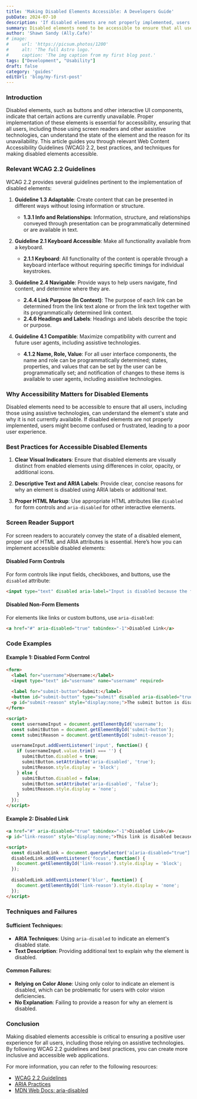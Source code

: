 ```yaml
---
title: 'Making Disabled Elements Accessible: A Developers Guide'
pubDate: 2024-07-10
description: 'If disabled elements are not properly implemented, users might become confused or frustrated, leading to a poor user experience.'
summary: Disabled elements need to be accessible to ensure that all users, including those using assistive technologies, can understand the element's state and why it is not currently available. If disabled elements are not properly implemented, users might become confused or frustrated, leading to a poor user experience.
author: 'Shawn Sandy (Ally.Cafe)'
# image:
#     url: 'https://picsum.photos/1200'
#     alt: 'The full Astro logo.'
#     caption: 'The img caption from my first blog post.'
tags: ["Development", "Usability"]
draft: false
category: 'guides'
editUrl: 'blog/my-first-post'
---
```


### Introduction

Disabled elements, such as buttons and other interactive UI components, indicate that certain actions are currently unavailable. Proper implementation of these elements is essential for accessibility, ensuring that all users, including those using screen readers and other assistive technologies, can understand the state of the element and the reason for its unavailability. This article guides you through relevant Web Content Accessibility Guidelines (WCAG) 2.2, best practices, and techniques for making disabled elements accessible.

### Relevant WCAG 2.2 Guidelines

WCAG 2.2 provides several guidelines pertinent to the implementation of disabled elements:

1. **Guideline 1.3 Adaptable**: Create content that can be presented in different ways without losing information or structure.
    - **1.3.1 Info and Relationships**: Information, structure, and relationships conveyed through presentation can be programmatically determined or are available in text.

2. **Guideline 2.1 Keyboard Accessible**: Make all functionality available from a keyboard.
    - **2.1.1 Keyboard**: All functionality of the content is operable through a keyboard interface without requiring specific timings for individual keystrokes.

3. **Guideline 2.4 Navigable**: Provide ways to help users navigate, find content, and determine where they are.
    - **2.4.4 Link Purpose (In Context)**: The purpose of each link can be determined from the link text alone or from the link text together with its programmatically determined link context.
    - **2.4.6 Headings and Labels**: Headings and labels describe the topic or purpose.

4. **Guideline 4.1 Compatible**: Maximize compatibility with current and future user agents, including assistive technologies.
    - **4.1.2 Name, Role, Value**: For all user interface components, the name and role can be programmatically determined; states, properties, and values that can be set by the user can be programmatically set; and notification of changes to these items is available to user agents, including assistive technologies.

### Why Accessibility Matters for Disabled Elements

Disabled elements need to be accessible to ensure that all users, including those using assistive technologies, can understand the element's state and why it is not currently available. If disabled elements are not properly implemented, users might become confused or frustrated, leading to a poor user experience.

### Best Practices for Accessible Disabled Elements

1. **Clear Visual Indicators**: Ensure that disabled elements are visually distinct from enabled elements using differences in color, opacity, or additional icons.

2. **Descriptive Text and ARIA Labels**: Provide clear, concise reasons for why an element is disabled using ARIA labels or additional text.

3. **Proper HTML Markup**: Use appropriate HTML attributes like `disabled` for form controls and `aria-disabled` for other interactive elements.

### Screen Reader Support

For screen readers to accurately convey the state of a disabled element, proper use of HTML and ARIA attributes is essential. Here’s how you can implement accessible disabled elements:

#### Disabled Form Controls

For form controls like input fields, checkboxes, and buttons, use the `disabled` attribute:

```html
<input type="text" disabled aria-label="Input is disabled because the form is incomplete" />
```

#### Disabled Non-Form Elements

For elements like links or custom buttons, use `aria-disabled`:

```html
<a href="#" aria-disabled="true" tabindex="-1">Disabled Link</a>
```

### Code Examples

#### Example 1: Disabled Form Control

```html
<form>
  <label for="username">Username:</label>
  <input type="text" id="username" name="username" required>
  
  <label for="submit-button">Submit:</label>
  <button id="submit-button" type="submit" disabled aria-disabled="true" aria-describedby="submit-reason">Submit</button>
  <p id="submit-reason" style="display:none;">The submit button is disabled because the username is required.</p>
</form>

<script>
  const usernameInput = document.getElementById('username');
  const submitButton = document.getElementById('submit-button');
  const submitReason = document.getElementById('submit-reason');

  usernameInput.addEventListener('input', function() {
    if (usernameInput.value.trim() === '') {
      submitButton.disabled = true;
      submitButton.setAttribute('aria-disabled', 'true');
      submitReason.style.display = 'block';
    } else {
      submitButton.disabled = false;
      submitButton.setAttribute('aria-disabled', 'false');
      submitReason.style.display = 'none';
    }
  });
</script>
```

#### Example 2: Disabled Link

```html
<a href="#" aria-disabled="true" tabindex="-1">Disabled Link</a>
<p id="link-reason" style="display:none;">This link is disabled because you need to complete the previous step.</p>

<script>
  const disabledLink = document.querySelector('a[aria-disabled="true"]');
  disabledLink.addEventListener('focus', function() {
    document.getElementById('link-reason').style.display = 'block';
  });
  
  disabledLink.addEventListener('blur', function() {
    document.getElementById('link-reason').style.display = 'none';
  });
</script>
```

### Techniques and Failures

#### Sufficient Techniques:
- **ARIA Techniques**: Using `aria-disabled` to indicate an element's disabled state.
- **Text Description**: Providing additional text to explain why the element is disabled.

#### Common Failures:
- **Relying on Color Alone**: Using only color to indicate an element is disabled, which can be problematic for users with color vision deficiencies.
- **No Explanation**: Failing to provide a reason for why an element is disabled.

### Conclusion

Making disabled elements accessible is critical to ensuring a positive user experience for all users, including those relying on assistive technologies. By following WCAG 2.2 guidelines and best practices, you can create more inclusive and accessible web applications.

For more information, you can refer to the following resources:
- <a href="https://www.w3.org/WAI/WCAG22/quickref/" target="_blank">WCAG 2.2 Guidelines</a>
- <a href="https://www.w3.org/WAI/ARIA/apg/" target="_blank">ARIA Practices</a>
- <a href="https://developer.mozilla.org/en-US/docs/Web/Accessibility/ARIA/Attributes/aria-disabled" target="_blank">MDN Web Docs: aria-disabled</a>